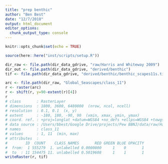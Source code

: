 ```yaml
---
title: "prep benthic"
author: "Ben Best"
date: "12/7/2018"
output: html_document
editor_options: 
  chunk_output_type: console
---
```


```r
knitr::opts_chunk$set(echo = TRUE)
```

```r
source(here::here("inst/scripts/setup.R"))

dir_raw <- file.path(dir_data_gdrive, "raw/Harris and Whiteway 2009")
dir_out <- file.path(dir_data_gdrive, "derived/benthic")
tif <- file.path(dir_data_gdrive, "derived/benthic/benthic_scapes11s.tif")
```


```r
arc <- file.path(dir_raw, "Global_Seascapes/class_11")
r <- raster(arc)
r <- shift(r, y=90-extent(r)[4])
r
# class       : RasterLayer 
# dimensions  : 1800, 3600, 6480000  (nrow, ncol, ncell)
# resolution  : 0.1, 0.1  (x, y)
# extent      : -180, 180, -90, 90  (xmin, xmax, ymin, ymax)
# coord. ref. : +proj=longlat +datum=WGS84 +no_defs +ellps=WGS84 +towgs84=0,0,0 
# data source : /Users/bbest/Google Drive/projects/Pew BBNJ/data/raw/Harris and Whiteway 2009/Global_Seascapes/class_11 
# names       : class_11 
# values      : 1, 11  (min, max)
# attributes  :
#        ID  COUNT    CLASS_NAMES       RED GREEN BLUE OPACITY
#  from:  1 555279  1. unlabelled 0.0000000     1    0       1
#  to  : 11 154475 11. unlabelled 0.5019608     1    1       1
writeRaster(r, tif)
```

